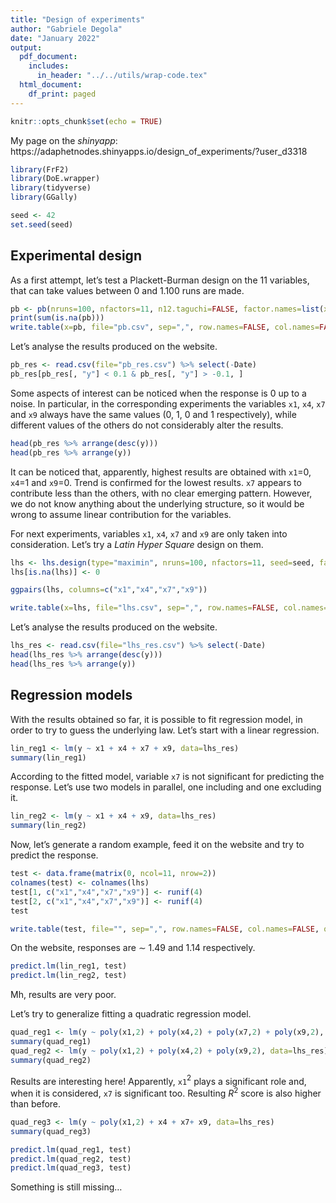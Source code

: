 ```yaml
---
title: "Design of experiments"
author: "Gabriele Degola"
date: "January 2022"
output:
  pdf_document:
    includes:
      in_header: "../../utils/wrap-code.tex"
  html_document:
    df_print: paged
---
```


```r
knitr::opts_chunk$set(echo = TRUE)
```

My page on the *shinyapp*: https://adaphetnodes.shinyapps.io/design_of_experiments/?user_d3318

```r
library(FrF2)
library(DoE.wrapper)
library(tidyverse)
library(GGally)

seed <- 42
set.seed(seed)
```

## Experimental design

As a first attempt, let's test a Plackett-Burman design on the 11 variables, that can take values between 0 and 1.100 runs are made.

```r
pb <- pb(nruns=100, nfactors=11, n12.taguchi=FALSE, factor.names=list(x1=c(0,1), x2=c(0,1), x3=c(0,1), x4=c(0,1), x5=c(0,1), x6=c(0,1), x7=c(0,1), x8=c(0,1), x9=c(0,1), x10=c(0,1), x11=c(0,1)), seed=seed)
print(sum(is.na(pb)))
write.table(x=pb, file="pb.csv", sep=",", row.names=FALSE, col.names=FALSE, quote=FALSE)
```

Let's analyse the results produced on the website.

```r
pb_res <- read.csv(file="pb_res.csv") %>% select(-Date)
pb_res[pb_res[, "y"] < 0.1 & pb_res[, "y"] > -0.1, ]
```

Some aspects of interest can be noticed when the response is 0 up to a noise. In particular, in the corresponding experiments the variables `x1`, `x4`, `x7` and `x9` always have the same values (0, 1, 0 and 1 respectively), while different values of the others do not considerably alter the results.

```r
head(pb_res %>% arrange(desc(y)))
head(pb_res %>% arrange(y))
```

It can be noticed that, apparently, highest results are obtained with `x1`=0, `x4`=1 and `x9`=0. Trend is confirmed for the lowest results. `x7` appears to contribute less than the others, with no clear emerging pattern. However, we do not know anything about the underlying structure, so it would be wrong to assume linear contribution for the variables.

For next experiments, variables `x1`, `x4`, `x7` and `x9` are only taken into consideration. Let's try a *Latin Hyper Square* design on them.

```r
lhs <- lhs.design(type="maximin", nruns=100, nfactors=11, seed=seed, factor.names=list(x1=c(0,1), x2=c(0,0), x3=c(0,0), x4=c(0,1), x5=c(0,0), x6=c(0,0), x7=c(0,1), x8=c(0,0), x9=c(0,1), x10=c(0,0), x11=c(0,0)))
lhs[is.na(lhs)] <- 0

ggpairs(lhs, columns=c("x1","x4","x7","x9"))

write.table(x=lhs, file="lhs.csv", sep=",", row.names=FALSE, col.names=FALSE, quote=FALSE)
```

Let's analyse the results produced on the website.

```r
lhs_res <- read.csv(file="lhs_res.csv") %>% select(-Date)
head(lhs_res %>% arrange(desc(y)))
head(lhs_res %>% arrange(y))
```

## Regression models

With the results obtained so far, it is possible to fit regression model, in order to try to guess the underlying law. Let's start with a linear regression.

```r
lin_reg1 <- lm(y ~ x1 + x4 + x7 + x9, data=lhs_res)
summary(lin_reg1)
```

According to the fitted model, variable `x7` is not significant for predicting the response. Let's use two models in parallel, one including and one excluding it.

```r
lin_reg2 <- lm(y ~ x1 + x4 + x9, data=lhs_res)
summary(lin_reg2)
```

Now, let's generate a random example, feed it on the website and try to predict the response.

```r
test <- data.frame(matrix(0, ncol=11, nrow=2))
colnames(test) <- colnames(lhs)
test[1, c("x1","x4","x7","x9")] <- runif(4)
test[2, c("x1","x4","x7","x9")] <- runif(4)
test
```

```r
write.table(test, file="", sep=",", row.names=FALSE, col.names=FALSE, quote=FALSE)
```

On the website, responses are $\sim$ 1.49 and 1.14 respectively.

```r
predict.lm(lin_reg1, test)
predict.lm(lin_reg2, test)
```

Mh, results are very poor.

Let's try to generalize fitting a quadratic regression model.

```r
quad_reg1 <- lm(y ~ poly(x1,2) + poly(x4,2) + poly(x7,2) + poly(x9,2), data=lhs_res)
summary(quad_reg1)
quad_reg2 <- lm(y ~ poly(x1,2) + poly(x4,2) + poly(x9,2), data=lhs_res)
summary(quad_reg2)
```

Results are interesting here! Apparently, `x1`$^2$ plays a significant role and, when it is considered, `x7` is significant too. Resulting $R^2$ score is also higher than before.

```r
quad_reg3 <- lm(y ~ poly(x1,2) + x4 + x7+ x9, data=lhs_res)
summary(quad_reg3)
```

```r
predict.lm(quad_reg1, test)
predict.lm(quad_reg2, test)
predict.lm(quad_reg3, test)
```

Something is still missing...
